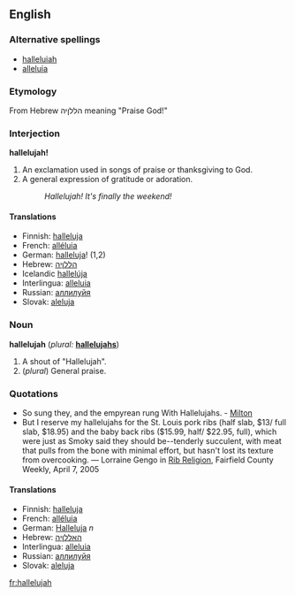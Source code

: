 ==English==

===Alternative spellings===
*[[halleluiah]]<!--I don't know this one...--><!-- It's older, I think, and more phonetic --dmh -->
*[[alleluia]]

===Etymology===
From Hebrew הללןיה meaning "Praise God!"

===Interjection===
'''hallelujah!'''
# An exclamation used in songs of praise or thanksgiving to God.
# A general expression of gratitude or adoration.
#: ''Hallelujah!  It's finally the weekend!''

<!-- originally fi fr ia sk were under a "noun and interjection" heading, please make any corrections -->
====Translations====
*Finnish: [[halleluja]]
*French: [[alléluia]]
*German: [[halleluja]]! (1,2)
*Hebrew: [[הללןיה]]
*Icelandic [[hallelúja]]
*Interlingua: [[alleluia#Interlingua|alleluia]]
*Russian: [[аллилуйя]]
*Slovak: [[aleluja]]

===Noun===
'''hallelujah'''  (''plural:'' '''[[hallelujahs]]''')
# A shout of "Hallelujah".
# (''plural'') General praise.

===Quotations===
*So sung they, and the empyrean rung With Hallelujahs. - [[Milton]]
*But I reserve my hallelujahs for the St. Louis pork ribs (half slab, $13/ full slab, $18.95) and the baby back ribs ($15.99, half/ $22.95, full), which were just as Smoky said they should be--tenderly succulent, with meat that pulls from the bone with minimal effort, but hasn't lost its texture from overcooking. &mdash; Lorraine Gengo in [http://www.fairfieldweekly.com/gbase/Dining/content?oid=oid:106817 Rib Religion], Fairfield County Weekly, April 7, 2005

<!-- originally fi fr ia sk were under a "noun and interjection" heading, please make any corrections -->
====Translations====
*Finnish: [[halleluja]]
*French: [[alléluia]]
*German: [[Halleluja]] ''n''
*Hebrew: [[האללןיה]]
*Interlingua: [[alleluia#Interlingua|alleluia]]
*Russian: [[аллилуйя]]
*Slovak: [[aleluja]]
[[fr:hallelujah]]